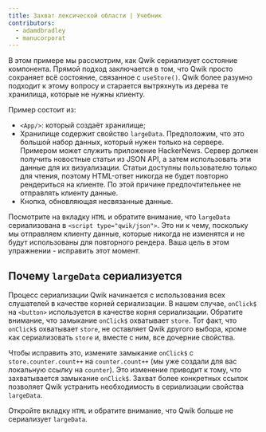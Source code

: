 ```yaml
---
title: Захват лексической области | Учебник
contributors:
  - adamdbradley
  - manucorporat
---
```


В этом примере мы рассмотрим, как Qwik сериализует состояние компонента. Прямой подход заключается в том, что Qwik просто сохраняет всё состояние, связанное с `useStore()`. Qwik более разумно подходит к этому вопросу и старается вытряхнуть из дерева те хранилища, которые не нужны клиенту.

Пример состоит из:

- `<App/>`: который создаёт хранилище;
- Хранилище содержит свойство `largeData`. Предположим, что это большой набор данных, который нужен только на сервере. Примером может служить приложение HackerNews. Сервер должен получить новостные статьи из JSON API, а затем использовать эти данные для их визуализации. Статьи доступны пользователю только для чтения, поэтому HTML-ответ никогда не будет повторно рендериться на клиенте. По этой причине предпочтительнее не отправлять клиенту данные.
- Кнопка, обновляющая несвязанные данные.

Посмотрите на вкладку `HTML` и обратите внимание, что `largeData` сериализована в `<script type="qwik/json">`. Это ни к чему, поскольку мы отправляем клиенту данные, которые никогда не изменятся и не будут использованы для повторного рендера. Ваша цель в этом упражнении - исправить этот момент.

## Почему `largeData` сериализуется

Процесс сериализации Qwik начинается с использования всех слушателей в качестве корней сериализации. В нашем случае, `onClick$` на `<button>` используется в качестве корня сериализации. Обратите внимание, что замыкание `onClick$` охватывает `store`. Тот факт, что `onClick$` охватывает `store`, не оставляет Qwik другого выбора, кроме как сериализовать `store` и, вместе с ним, все дочерние свойства.

Чтобы исправить это, измените замыкание `onClick$` с `store.counter.count++` на `counter.count++` (мы уже создали для вас локальную ссылку на `counter`). Это изменение приводит к тому, что захватывается замыкание `onClick$`. Захват более конкретных ссылок позволяет Qwik устранить необходимость в сериализации свойства `largeData`.

Откройте вкладку `HTML` и обратите внимание, что Qwik больше не сериализует `largeData`.
